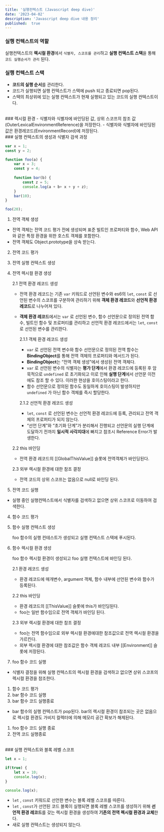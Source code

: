 ```yaml
---
title: '실행컨텍스트 (Javascript deep dive)'
date: '2023-04-02'
description: 'Javascript deep dive 내용 정리'
published:  true
---
```



### 실행 컨텍스트의 역할
실행컨텍스트의 **렉시컬 환경**에서 `식별자, 스코프를 관리`하고 **실행 컨텍스트 스택**을 통해 `코드 실행순서가 관리` 된다.
<br/>
### 실행 컨텍스트 스택
- **코드의 실행 순서**를 관리한다.
- 코드가 실행되면 실행 컨텍스트가 스택에 push 되고 종료되면 pop된다.
- 스택의 최상위에 있는 실행 컨텍스트가 현재 실행되고 있는 코드의 실행 컨텍스트이다.
<br/>
### 렉시컬 환경
- 식별자와 식별자에 바인딩된 값, 상위 스코프의 참조 값(OuterLexicalEnvironmentReference)을 저장한다.
- 식별자와 식별자에 바인딩된 값은 환경레코드(EnvironmentRecord)에 저장된다.
<br/>
### 실행 컨텍스트의 생성과 식별자 검색 과정

```jsx
var x = 1;
const y = 2;

function foo(a) {
	var x = 3;
	const y = 4;
	
	function bar(b) {
		const z = 5;
		console.log(a + b+ x + y + z);
	}
	bar(10);
}

foo(20);
```

1. 전역 객체 생성

- 전역 객체는 전역 코드 평가 전에 생성되며 표준 빌트인 프로퍼티와 함수, Web API와 같은 특정 환경을 위한 호스트 객체를 포함한다.
- 전역 객체도 Object.prototype을 상속 받는다.

2. 전역 코드 평가

1. 전역 실행 컨텍스트 생성
2. 전역 렉시컬 환경 생성
    
    2.1 전역 환경 레코드 생성
    
    - 전역 환경 레코드는 기존 `var` 키워드로 선언된 변수와 es6의 `let`, `const` 로 선언된 변수의 스코프를 구분하여 관리하기 위해 **객체 환경 레코드**와 **선언적 환경 레코드**로 나누어져 있다.
    - **객체 환경 레코드**에서는 `var` 로 선언된 변수, 함수 선언문으로 정의된 전역 함수, 빌트인 함수 및 프로퍼티를 관리하고 선언적 환경 레코드에서는 `let`, `const` 로 선언된 변수를 관리한다.
        
        2.1.1 객체 환경 레코드 생성
        
        - `var` 로 선언된 전역 변수와 함수 선언문으로 정의된 전역 함수는 **BindingObject**를 통해 전역 객체의 프로퍼티와 메서드가 된다.
        - **BindingObject**는 “전역 객체 생성”에서 생성된 전역 객체다.
        - `var` 로 선언된 변수의 식별자는 **평가 단계**에서 환경 레코드에 등록된 후 암묵적으로 `undefined` 로 초기화되고 이로 인해 **실행 단계**에서 선언문 이전에도 참조 할 수 있다.
        이러한 현상을 호이스팅이라고 한다.
        - 함수 선언문으로 정의된 함수도 동일하게 호이스팅이 발생하지만 `undefined` 가 아닌 함수 객체를 즉시 할당한다.
        
        2.1.2 선언적 환경 레코드 생성
        
        - `let`, `const` 로 선언된 변수는 선언적 환경 레코드에 등록, 관리되고 전역 객체의 프로퍼티가 되지 않는다.
        - “선언 단계”와 “초기화 단계”가 분리해서 진행되고 선언문의 실행 단계에 도달하기 전까지 **일시적 사각지대**에 빠지고 참조시 Reference Error가 발생한다.
    
    2.2 this 바인딩
    
    - 전역 환경 레코드의 [[GlobalThisValue]] 슬롯에 전역객체가 바인딩된다.
    
    2.3 외부 렉시컬 환경에 대한 참조 결정
    
    - 전역 코드의 상위 스코프는 없음으로 null로 바인딩 된다.
    
3. 전역 코드 실행
- 실행 중인 실행컨텍스트에서 식별자를 검색하고 없으면 상위 스코프로 이동하여 검색한다.

4. 함수 코드 평가

1. 함수 실행 컨텍스트 생성
    
    foo 함수의 실행 컨테스트가 생성되고 실행 컨텍스트 스택에 푸시된다.
    
2. 함수 렉시컬 환경 생성
    
    foo 함수 렉시컬 환경이 생성되고 foo 실행 컨텍스트에 바인딩 된다.
    
    2.1 환경 레코드 생성
    
    - 환경 레코드에 매개변수, argument 객체, 함수 내부에 선언된 변수와 함수가 등록된다.
    
    2.2 this 바인딩
    
    - 환경 레코드의 [[ThisValue]] 슬롯에 this가 바인딩된다.
    - foo는 일반 함수임으로 전역 객체가 바인딩 된다.
    
    2.3 외부 렉시컬 환경에 대한 참조 결정
    
    - foo는 전역 함수임으로 외부 렉시컬 환경에대한 참조값으로 전역 렉시컬 환경을 가르킨다.
    - 외부 렉시컬 환경에 대한 참조값은 함수 객체 레코드 내부 [[Environment]] 슬롯에 저장된다.

1. foo 함수 코드 실행
- 식별자 결정을 위해 실행 컨텍스트의 렉시컬 환경을 검색하고 없으면 상위 스코프의 렉시컬 환경을 참조한다.
1.  함수 코드 평가
2. bar 함수 코드 실행
3.  bar 함수 코드 실행종료
- bar 함수의 실행 컨텍스트가 pop된다. bar의 렉시컬 환경이 참조되는 곳은 없음으로 렉시컬 환경도 가비지 컬렉터에 의해 메모리 공간 확보가 해제된다.
1. foo 함수 코드 실행 종료
2. 전역 코드 실행종료
<br/>
### 실행 컨텍스트와 블록 레벨 스코프

```jsx
let x = 1;

if(true) {
	let x = 10;
	console.log(x);
}

console.log(x);
```

- `let` , `const` 키워드로 선언한 변수는 블록 레벨 스코프를 따른다.
- `let` , `const`가 선언된 코드 블록이 실행되면 블록 레벨 스코프를 생성하기 위해 **선언적 환경 레코드**를 갖는 렉시컬 환경을 생성하여 **기존의 전역 렉시컬 환경과 교체**한다.
- 새로 실행 컨텍스트는 생성되지 않는다.